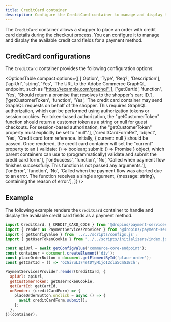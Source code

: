 ```yaml
---
title: CreditCard container
description: Configure the CreditCard container to manage and display the available credit card fields during a checkout.
---
```



The `CreditCard` container allows a shopper to place an order with credit card details during the checkout process. You can configure it to manage and display the available credit card fields for a payment method.

## CreditCard configurations

The `CreditCard` container provides the following configuration options:

<OptionsTable
  compact
  options={[
    ['Option', 'Type', 'Req?', 'Description'],
    ['apiUrl', 'string', 'Yes', 'The URL to the Adobe Commerce GraphQL endpoint, such as "https://example.com/graphql".'],
    ['getCartId', 'function', 'Yes', 'Should return a promise that resolves to the shopper`s cart ID.'],
    ['getCustomerToken', 'function', 'Yes', 'The credit card container may send GraphQL requests on behalf of the shopper. This requires GraphQL authorization, which can be performed using authorization tokens or session cookies. For token-based authorization, the "getCustomerToken" function should return a customer token as a string or null for guest checkouts. For session-based authorization, the "getCustomerToken" property must explicitly be set to "null".'],
    ['creditCardFormRef', 'object', 'Yes', 'Credit card form reference. Initially, { current: null } should be passed. Once rendered, the credit card container will set the "current" property to an { validate: () => boolean; submit: () => Promise<void> } object, which parent containers can use to (programmatically) validate and submit the credit card form.'],
    ['onSuccess', 'function', 'No', 'Called when payment flow finishes successfully. This function is not passed any arguments.'],
    ['onError', 'function', 'No', 'Called when the payment flow was aborted due to an error. The function receives a single argument, {message: string}, containing the reason of error.'],
  ]}
/>

## Example

The following example renders the `CreditCard` container to handle and display the available credit card fields as a payment method.

```js
import CreditCard, { CREDIT_CARD_CODE } from '@dropins/payment-services/containers/CreditCard.js';
import { render as PaymentServicesProvider } from '@dropins/payment-services/render.js';
import { getConfigValue } from '../../scripts/configs.js';
import { getUserTokenCookie } from '../../scripts/initializers/index.js';

const apiUrl = await getConfigValue('commerce-core-endpoint');
const container = document.createElement('div');
const placeOrderButton = document.getElementById('place-order');
const getCartId = () => 'ozGi7uLI74etDYyMijoI2cla5CmGIBch';

PaymentServicesProvider.render(CreditCard, {
  apiUrl: apiUrl,
  getCustomerToken: getUserTokenCookie,
  getCartId: getCartId,
  onRender: (creditCardForm) => {
    placeOrderButton.onclick = async () => {
      await creditCardForm.submit();
    };
  },
})(container);
```
